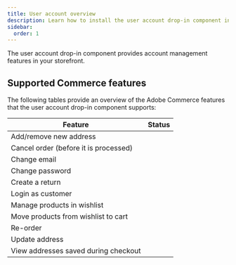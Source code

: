 ```yaml
---
title: User account overview
description: Learn how to install the user account drop-in component in your site.
sidebar:
  order: 1
---
```



The user account drop-in component provides account management features in your storefront.

## Supported Commerce features

The following tables provide an overview of the Adobe Commerce features that the user account drop-in component supports:

| Feature                                | Status                                     |
|----------------------------------------|--------------------------------------------|
| Add/remove new address                 | <Badge text="Supported" variant="tip" />   |
| Cancel order (before it is processed)  | <Badge text="Supported" variant="tip" />   |
| Change email                           | <Badge text="Supported" variant="tip" />   |
| Change password                        | <Badge text="Supported" variant="tip" />   |
| Create a return                        | <Badge text="Supported" variant="tip" />   |
| Login as customer                      | <Badge text="Roadmap" variant="caution" /> |
| Manage products in wishlist            | <Badge text="Suppported" variant="tip" />  |
| Move products from wishlist to cart    | <Badge text="Suppported" variant="tip" />  |
| Re-order                               | <Badge text="Supported" variant="tip" />   |
| Update address                         | <Badge text="Supported" variant="tip" />   |
| View addresses saved during checkout   | <Badge text="Supported" variant="tip" />   |
